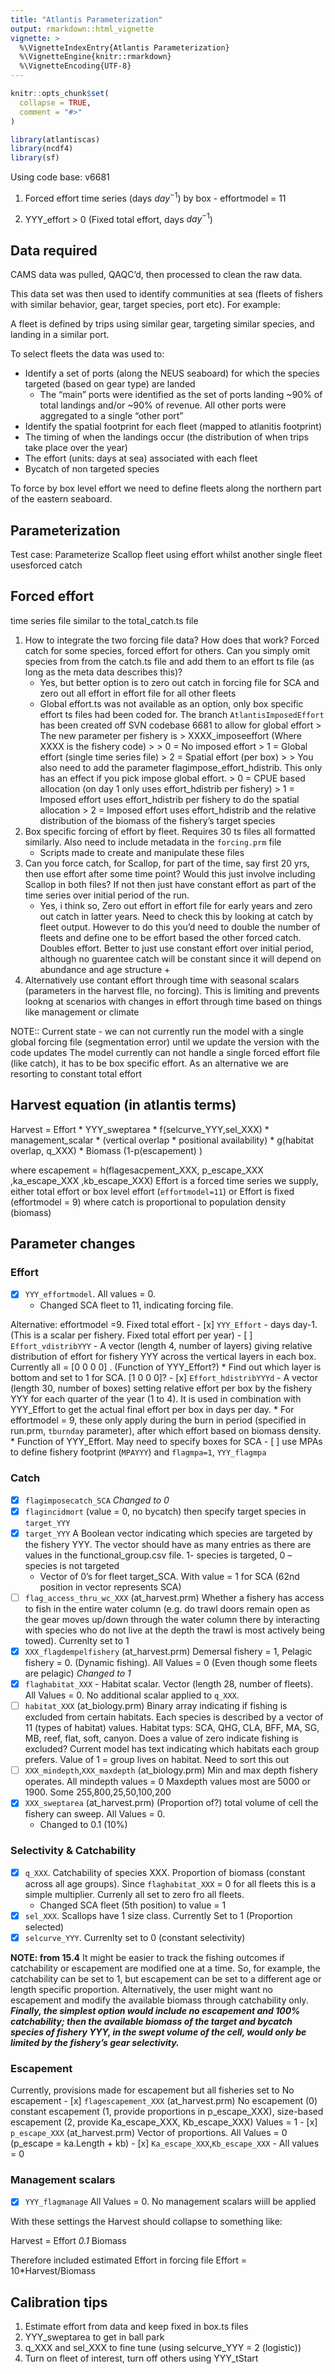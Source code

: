 ```yaml
---
title: "Atlantis Parameterization"
output: rmarkdown::html_vignette
vignette: >
  %\VignetteIndexEntry{Atlantis Parameterization}
  %\VignetteEngine{knitr::rmarkdown}
  %\VignetteEncoding{UTF-8}
---
```




```r
knitr::opts_chunk$set(
  collapse = TRUE,
  comment = "#>"
)

library(atlantiscas)
library(ncdf4)
library(sf)
```

Using code base: v6681

1. Forced effort time series (days $day^{-1}$) by box - effortmodel = 11 

2. YYY_effort > 0 (Fixed total effort, days $day^{-1}$)

## Data required

CAMS data was pulled, QAQC'd, then processed to clean the raw data.

This data set was then used to identify communities at sea (fleets of fishers with similar behavior, gear, target species, port etc). For example:

A fleet is defined by trips using similar gear, targeting similar species, and landing in a similar port.

To select fleets the data was used to:

* Identify a set of ports (along the NEUS seaboard) for which the species targeted (based on gear type) are landed
  * The "main" ports were identified as the set of ports landing ~90% of total landings and/or ~90% of revenue. All other ports were aggregated to a single "other port"
* Identify the spatial footprint for each fleet (mapped to atlanitis footprint)
* The timing of when the landings occur (the distribution of when trips take place over the year)
* The effort (units: days at sea) associated with each fleet
* Bycatch of non targeted species


To force by box level effort we need to define fleets along the northern part of the eastern seaboard.

## Parameterization

Test case: Parameterize Scallop fleet using effort whilst another single fleet usesforced catch

## Forced effort 

time series file similar to the total_catch.ts file

1. How to integrate the two forcing file data? How does that work? Forced catch for some species, forced effort for others. Can you simply omit species from from the catch.ts file and add them to an effort ts file (as long as the meta data describes this)?
   * Yes, but better option is to zero out catch in forcing file for SCA and zero out all effort in effort file for all other fleets
   * Global effort.ts was not available as an option, only box specific effort ts files had been coded for.  The branch `AtlantisImposedEffort` has been created off SVN codebase 6681 to allow for global effort
        > The new parameter per fishery is
        > XXXX_imposeeffort (Where XXXX is the fishery code)
        >
        > 0 = No imposed effort
        > 1 = Global effort (single time series file)
        > 2 = Spatial effort (per box)
        >
        > You also need to add the parameter flagimpose_effort_hdistrib. This only has an effect if you pick impose global effort.
        >    0 = CPUE based allocation (on day 1 only uses effort_hdistrib per fishery)
        >    1 = Imposed effort uses effort_hdistrib per fishery to do the spatial allocation
        >    2 = Imposed effort uses effort_hdistrib and the relative distribution of the biomass of the fishery’s target species

2. Box specific forcing of effort by fleet. Requires 30 ts files all formatted similarly. Also need to include metadata in the `forcing.prm` file
    * Scripts made to create and manipulate these files
   
3. Can you force catch, for Scallop, for part of the time, say first 20 yrs, then use effort after some time point? Would this just involve including Scallop in both files? If not then just have constant effort as part of the time series over initial period of the run. 
   * Yes,  i think so, Zero out effort in effort file for early years and zero out catch in latter years. Need to check this by looking at catch by fleet output. However to do this you'd need to double the number of fleets and define one to be effort based the other forced catch. Doubles effort. Better to just use constant effort over initial period, although no guarentee catch will be constant since it will depend on abundance and age structure +

4. Alternatively use contant effort through time with seasonal scalars (parameters in the harvest flle, no forcing). This is limiting and prevents lookng at scenarios with changes in effort through time based on things like management or climate

NOTE:: Current state - we can not currently run the model with a single global forcing file (segmentation error) until we update the version with the code updates The model currently can not handle a single forced effort file (like catch), it has to be box specific effort. As an alternative we are resorting to constant total effort

## Harvest equation (in atlantis terms)

Harvest = Effort * YYY_sweptarea * f(selcurve_YYY,sel_XXX) * management_scalar * (vertical overlap * positional availability) * g(habitat overlap, q_XXX) * Biomass (1-p(escapement) )

where 
escapement = h(flagesacpement_XXX, p_escape_XXX ,ka_escape_XXX ,kb_escape_XXX)
Effort is a forced time series we supply, either total effort or box level effort (`effortmodel=11`) 
or Effort is fixed (effortmodel = 9) where catch is proportional to population density (biomass)

## Parameter changes

### Effort

- [x] `YYY_effortmodel`. All values = 0.
   * Changed SCA fleet to 11, indicating forcing file. 
  
Alternative: 
   effortmodel =9. Fixed total effort
- [x] `YYY_Effort` - days day-1. (This is a scalar per fishery. Fixed total effort per year)
- [ ] `Effort_vdistribYYY` - A vector (length 4, number of layers) giving relative distribution of effort for fishery YYY across the vertical layers in each box. Currently all = [0 0 0 0] . (Function of YYY_Effort?)
   * Find out which layer is bottom and set to 1 for SCA. [1 0 0 0]?
 - [x] `Effort_hdistribYYYd` - A vector (length 30, number of boxes) setting relative effort per box by the fishery YYY for each quarter of the year (1 to 4). It is used in combination with YYY_Effort to get the actual final effort per box in days per day.
   * For effortmodel = 9, these only apply during the burn in period (specified in run.prm, `tburnday` parameter), after which effort based on biomass density.
   * Function of YYY_Effort. May need to specify boxes for SCA
- [ ] use MPAs to define fishery footprint (`MPAYYY`) and `flagmpa=1`, `YYY_flagmpa`

### Catch

- [x] `flagimposecatch_SCA` *Changed to 0*
- [x] `flagincidmort` (value = 0, no bycatch) then specify target species in `target_YYY`
- [x] `target_YYY` A Boolean vector indicating which species are targeted by the fishery YYY. The vector should have as many entries as there are values in the functional_group.csv file. 1- species is targeted, 0 – species is not targeted
     * Vector of 0's for fleet target_SCA. With value = 1 for SCA (62nd position in vector represents SCA)
- [ ] `flag_access_thru_wc_XXX` (at_harvest.prm) Whether a fishery has access to fish in the entire water column (e.g. do trawl doors remain open as the gear moves up/down through the water column there by interacting with species who do not live at the depth the trawl is most actively being towed). Currenlty set to 1
- [x] `XXX_flagdempelfishery` (at_harvest.prm) Demersal fishery = 1, Pelagic fishery = 0. (Dynamic fishing). All Values = 0 (Even though some fleets are pelagic) *Changed to 1*
- [x] `flaghabitat_XXX` - Habitat scalar. Vector (length 28, number of fleets). All Values = 0. No additional scalar applied to `q_XXX`.
- [ ] `habitat_XXX` (at_biology.prm) Binary array indicating if fishing is excluded from certain habitats. Each species is described by a vector of 11 (types of habitat) values. Habitat typs: SCA, QHG, CLA, BFF, MA, SG, MB, reef, flat, soft, canyon. Does a value of zero indicate fishing is excluded? Current model has text indicating which habitats each group prefers. Value of 1 = group lives on habitat. Need to sort this out
- [ ] `XXX_mindepth`,`XXX_maxdepth` (at_biology.prm) Min and max depth fishery operates.  All mindepth values = 0 Maxdepth values most are 5000 or 1900. Some 255,800,25,50,100,200
- [x] `XXX_sweptarea` (at_harvest.prm) (Proportion of?) total volume of cell the fishery can sweep. All Values = 0. 
   * Changed to 0.1 (10%)

### Selectivity & Catchability

- [x] `q_XXX`. Catchability of species XXX. Proportion of biomass (constant across all age groups). Since `flaghabitat_XXX` = 0 for all fleets this is a simple multiplier. Currenly all set to zero fro all fleets. 
    * Changed SCA fleet (5th position) to value = 1
- [x] `sel_XXX`. Scallops have 1 size class. Currently Set to 1 (Proportion selected)
- [x] `selcurve_YYY`. Currenlty set to 0 (constant selectivity)

**NOTE: from 15.4**
It might be easier to track the fishing outcomes if catchability or escapement are modified one at a time. So, for example, the catchability can be set to 1, but escapement can be set to a different age or length specific proportion. Alternatively, the user might want no escapement and modify the available biomass through catchability only. ***Finally, the simplest option would include no escapement and 100% catchability; then the available biomass of the target and bycatch species of fishery YYY, in the swept volume of the cell, would only be limited by the fishery’s gear selectivity.***

### Escapement
Currently, provisions made for escapement but all fisheries set to No escapement
- [x] `flagescapement_XXX` (at_harvest.prm) No escapement (0) constant escapement (1, provide proportions in p_escape_XXX), size-based escapement (2, provide Ka_escape_XXX, Kb_escape_XXX) Values = 1
- [x] `p_escape_XXX` (at_harvest.prm) Vector of proportions. All Values = 0 (p_escape = ka.Length + kb)
- [x] `Ka_escape_XXX`,`Kb_escape_XXX` - All values = 0

### Management scalars

- [x] `YYY_flagmanage` All Values = 0. No management scalars wiill be applied

With these settings the Harvest should collapse to something like:

Harvest =  Effort *0.1 * Biomass

Therefore included estimated Effort in forcing file
Effort = 10*Harvest/Biomass

## Calibration tips

1. Estimate effort from data and keep fixed in box.ts files
2. YYY_sweptarea to get in ball park
3. q_XXX and sel_XXX to fine tune (using selcurve_YYY = 2 (logistic))
4. Turn on fleet of interest, turn off others using YYY_tStart
